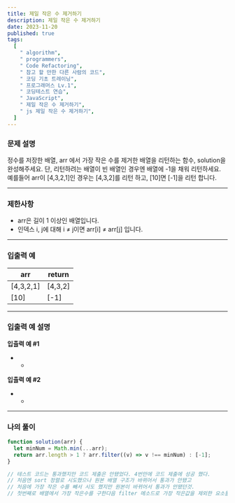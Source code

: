 ```yaml
---
title: 제일 작은 수 제거하기
description: 제일 작은 수 제거하기
date: 2023-11-20
published: true
tags:
  [
    " algorithm",
    " programmers",
    " Code Refactoring",
    " 참고 할 만한 다른 사람의 코드",
    " 코딩 기초 트레이닝",
    " 프로그래머스 Lv.1",
    " 코딩테스트 연습",
    " JavaScript",
    " 제일 작은 수 제거하기",
    " js 제일 작은 수 제거하기",
  ]
---
```


### 문제 설명

정수를 저장한 배열, arr 에서 가장 작은 수를 제거한 배열을 리턴하는 함수, solution을 완성해주세요. 단, 리턴하려는 배열이 빈 배열인 경우엔 배열에 -1을 채워 리턴하세요. 예를들어 arr이 [4,3,2,1]인 경우는 [4,3,2]를 리턴 하고, [10]면 [-1]을 리턴 합니다.

---

### 제한사항

- arr은 길이 1 이상인 배열입니다.
- 인덱스 i, j에 대해 i ≠ j이면 arr[i] ≠ arr[j] 입니다.

---

### 입출력 예

| arr       | return  |
| --------- | ------- |
| [4,3,2,1] | [4,3,2] |
| [10]      | [-1]    |

---

### 입출력 예 설명

**입출력 예 #1**

- -

**입출력 예 #2**

- -

---

### 나의 풀이

```jsx
function solution(arr) {
  let minNum = Math.min(...arr);
  return arr.length > 1 ? arr.filter((v) => v !== minNum) : [-1];
}

// 테스트 코드는 통과했지만 코드 제출은 안됐었다. 4번만에 코드 제출에 성공 했다.
// 처음엔 sort 정렬로 시도했으나 원본 배열 구조가 바뀌어서 통과가 안됐고
// 처음에 가장 작은 수를 빼서 시도 했지만 원본이 바뀌어서 통과가 안됐던것.
// 첫번째로 배열에서 가장 작은수를 구한다음 filter 메소드로 가장 작은값을 제외한 요소들을 리턴
```
